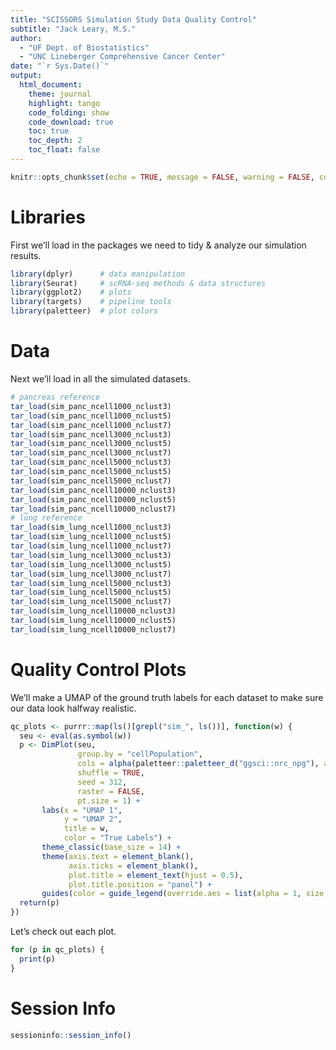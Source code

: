 ```yaml
---
title: "SCISSORS Simulation Study Data Quality Control"
subtitle: "Jack Leary, M.S." 
author:
  - "UF Dept. of Biostatistics" 
  - "UNC Lineberger Comprehensive Cancer Center"
date: "`r Sys.Date()`"
output:
  html_document:
    theme: journal
    highlight: tango
    code_folding: show
    code_download: true 
    toc: true
    toc_depth: 2
    toc_float: false
---
```


```r
knitr::opts_chunk$set(echo = TRUE, message = FALSE, warning = FALSE, comment = NA); set.seed(312)  # lucky seed
```

# Libraries 

First we'll load in the packages we need to tidy & analyze our simulation results. 

```r
library(dplyr)      # data manipulation 
library(Seurat)     # scRNA-seq methods & data structures
library(ggplot2)    # plots
library(targets)    # pipeline tools
library(paletteer)  # plot colors 
```

# Data 

Next we'll load in all the simulated datasets. 

```r
# pancreas reference 
tar_load(sim_panc_ncell1000_nclust3)
tar_load(sim_panc_ncell1000_nclust5)
tar_load(sim_panc_ncell1000_nclust7)
tar_load(sim_panc_ncell3000_nclust3)
tar_load(sim_panc_ncell3000_nclust5)
tar_load(sim_panc_ncell3000_nclust7)
tar_load(sim_panc_ncell5000_nclust3)
tar_load(sim_panc_ncell5000_nclust5)
tar_load(sim_panc_ncell5000_nclust7)
tar_load(sim_panc_ncell10000_nclust3)
tar_load(sim_panc_ncell10000_nclust5)
tar_load(sim_panc_ncell10000_nclust7)
# lung reference
tar_load(sim_lung_ncell1000_nclust3)
tar_load(sim_lung_ncell1000_nclust5)
tar_load(sim_lung_ncell1000_nclust7)
tar_load(sim_lung_ncell3000_nclust3)
tar_load(sim_lung_ncell3000_nclust5)
tar_load(sim_lung_ncell3000_nclust7)
tar_load(sim_lung_ncell5000_nclust3)
tar_load(sim_lung_ncell5000_nclust5)
tar_load(sim_lung_ncell5000_nclust7)
tar_load(sim_lung_ncell10000_nclust3)
tar_load(sim_lung_ncell10000_nclust5)
tar_load(sim_lung_ncell10000_nclust7)
```

# Quality Control Plots

We'll make a UMAP of the ground truth labels for each dataset to make sure our data look halfway realistic. 

```r
qc_plots <- purrr::map(ls()[grepl("sim_", ls())], function(w) {
  seu <- eval(as.symbol(w))
  p <- DimPlot(seu, 
               group.by = "cellPopulation", 
               cols = alpha(paletteer::paletteer_d("ggsci::nrc_npg"), alpha = 0.5), 
               shuffle = TRUE, 
               seed = 312, 
               raster = FALSE,  
               pt.size = 1) + 
       labs(x = "UMAP 1", 
            y = "UMAP 2",
            title = w, 
            color = "True Labels") + 
       theme_classic(base_size = 14) + 
       theme(axis.text = element_blank(), 
             axis.ticks = element_blank(), 
             plot.title = element_text(hjust = 0.5), 
             plot.title.position = "panel") + 
       guides(color = guide_legend(override.aes = list(alpha = 1, size = 3)))
  return(p)
})
```

Let's check out each plot. 

```r
for (p in qc_plots) {
  print(p)
}
```

# Session Info 

```r
sessioninfo::session_info()
```
